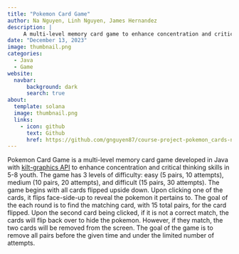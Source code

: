 ```yaml
---
title: "Pokemon Card Game"
author: Na Nguyen, Linh Nguyen, James Hernandez 
description: |
     A multi-level memory card game to enhance concentration and critical thinking skills in 5-8 youth
date: "December 13, 2023"
image: thumbnail.png
categories: 
  - Java
  - Game
website: 
  navbar:
      background: dark
      search: true
about:
  template: solana
  image: thumbnail.png
  links: 
    - icon: github
      text: Github
      href: https://github.com/gnguyen87/course-project-pokemon_cards-na-linh-james
---
```


Pokemon Card Game is a multi-level memory card game developed in Java with [kilt-graphics API](https://mac-comp127.github.io/kilt-graphics/) to enhance concentration and critical thinking skills in 5-8 youth. The game has 3 levels of difficulty: easy (5 pairs, 10 attempts), medium (10 pairs, 20 attempts), and difficult (15 pairs, 30 attempts). The game begins with all cards flipped upside down. Upon clicking one of the cards, it flips face-side-up to reveal the pokemon it pertains to. The goal of the each round is to find the matching card, with 15 total pairs, for the card flipped. Upon the second card being clicked, if it is not a correct match, the cards will flip back over to hide the pokemon. However, if they match, the two cards will be removed from the screen. The goal of the game is to remove all pairs before the given time and under the limited number of attempts.
